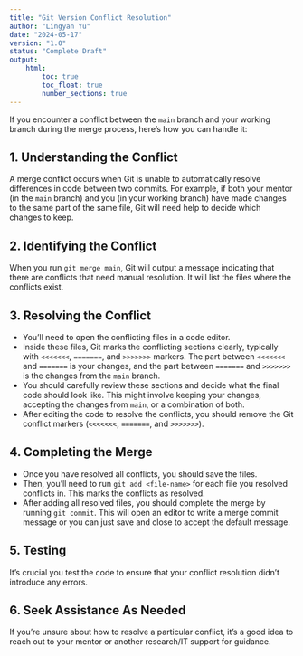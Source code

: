 ```yaml
---
title: "Git Version Conflict Resolution"
author: "Lingyan Yu"
date: "2024-05-17"
version: "1.0"
status: "Complete Draft"
output: 
    html:
        toc: true
        toc_float: true
        number_sections: true
---
```


If you encounter a conflict between the `main` branch and your working branch during the merge process, here's how you can handle it:

## 1. Understanding the Conflict

A merge conflict occurs when Git is unable to automatically resolve differences in code between two commits.
For example, if both your mentor (in the `main` branch) and you (in your working branch) have made changes to the same part of the same file, Git will need help to decide which changes to keep.

## 2. Identifying the Conflict

When you run `git merge main`, Git will output a message indicating that there are conflicts that need manual resolution. It will list the files where the conflicts exist.

## 3. Resolving the Conflict

- You'll need to open the conflicting files in a code editor.
- Inside these files, Git marks the conflicting sections clearly, typically with `<<<<<<<`, `=======`, and `>>>>>>>` markers. The part between `<<<<<<<` and `=======` is your changes, and the part between `=======` and `>>>>>>>` is the changes from the `main` branch.
- You should carefully review these sections and decide what the final code should look like. This might involve keeping your changes, accepting the changes from `main`, or a combination of both.
- After editing the code to resolve the conflicts, you should remove the Git conflict markers (`<<<<<<<`, `=======`, and `>>>>>>>`).

## 4. Completing the Merge

- Once you have resolved all conflicts, you should save the files.
- Then, you’ll need to run `git add <file-name>` for each file you resolved conflicts in. This marks the conflicts as resolved.
- After adding all resolved files, you should complete the merge by running `git commit`. This will open an editor to write a merge commit message or you can just save and close to accept the default message.

## 5. Testing

It's crucial you test the code to ensure that your conflict resolution didn’t introduce any errors.

## 6. Seek Assistance As Needed

If you're unsure about how to resolve a particular conflict, it's a good idea to reach out to your mentor or another research/IT support for guidance.
